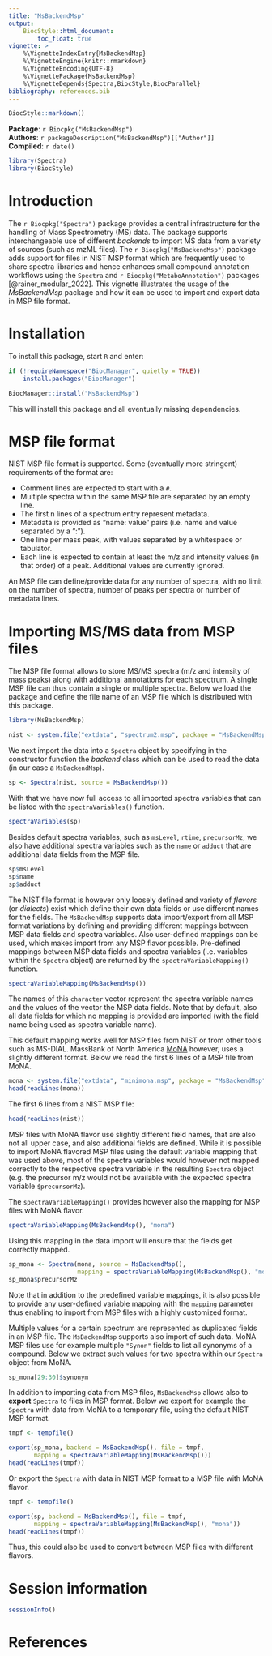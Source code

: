 ```yaml
---
title: "MsBackendMsp"
output:
    BiocStyle::html_document:
        toc_float: true
vignette: >
    %\VignetteIndexEntry{MsBackendMsp}
    %\VignetteEngine{knitr::rmarkdown}
    %\VignetteEncoding{UTF-8}
    %\VignettePackage{MsBackendMsp}
    %\VignetteDepends{Spectra,BiocStyle,BiocParallel}
bibliography: references.bib
---
```


```r
BiocStyle::markdown()
```

**Package**: `r Biocpkg("MsBackendMsp")`<br />
**Authors**: `r packageDescription("MsBackendMsp")[["Author"]] `<br />
**Compiled**: `r date()`

```r
library(Spectra)
library(BiocStyle)
```

# Introduction

The `r Biocpkg("Spectra")` package provides a central infrastructure for the
handling of Mass Spectrometry (MS) data. The package supports interchangeable
use of different *backends* to import MS data from a variety of sources (such as
mzML files). The `r Biocpkg("MsBackendMsp")` package adds support for files in
NIST MSP format which are frequently used to share spectra libraries and hence
enhances small compound annotation workflows using the `Spectra` and 
`r Biocpkg("MetaboAnnotation")` packages [@rainer_modular_2022]. This vignette
illustrates the usage of the *MsBackendMsp* package and how it can be used to
import and export data in MSP file format.


# Installation

To install this package, start `R` and enter:

```r
if (!requireNamespace("BiocManager", quietly = TRUE))
    install.packages("BiocManager")

BiocManager::install("MsBackendMsp")
```

This will install this package and all eventually missing dependencies.


# MSP file format

NIST MSP file format is supported. Some (eventually more stringent) requirements
of the format are:

- Comment lines are expected to start with a `#`.
- Multiple spectra within the same MSP file are separated by an empty line.
- The first n lines of a spectrum entry represent metadata.
- Metadata is provided as "name: value" pairs (i.e. name and value separated
  by a ":").
- One line per mass peak, with values separated by a whitespace or tabulator.
- Each line is expected to contain at least the m/z and intensity values (in
  that order) of a peak. Additional values are currently ignored.

An MSP file can define/provide data for any number of spectra, with no limit on
the number of spectra, number of peaks per spectra or number of metadata lines.


# Importing MS/MS data from MSP files

The MSP file format allows to store MS/MS spectra (m/z and intensity of mass
peaks) along with additional annotations for each spectrum. A single MSP file
can thus contain a single or multiple spectra. Below we load the package and
define the file name of an MSP file which is distributed with this package.

```r
library(MsBackendMsp)

nist <- system.file("extdata", "spectrum2.msp", package = "MsBackendMsp")
```

We next import the data into a `Spectra` object by specifying in the constructor
function the *backend* class which can be used to read the data (in our case a
`MsBackendMsp`).

```r
sp <- Spectra(nist, source = MsBackendMsp())
```

With that we have now full access to all imported spectra variables that can be
listed with the `spectraVariables()` function.

```r
spectraVariables(sp)
```

Besides default spectra variables, such as `msLevel`, `rtime`, `precursorMz`, we
also have additional spectra variables such as the `name` or `adduct` that are
additional data fields from the MSP file.

```r
sp$msLevel
sp$name
sp$adduct
```

The NIST file format is however only loosely defined and variety of *flavors*
(or *dialects*) exist which define their own data fields or use different names
for the fields. The `MsBackendMsp` supports data import/export from all MSP
format variations by defining and providing different mappings between MSP data
fields and spectra variables. Also user-defined mappings can be used, which
makes import from any MSP flavor possible. Pre-defined mappings between MSP data
fields and spectra variables (i.e. variables within the `Spectra` object) are
returned by the `spectraVariableMapping()` function.

```r
spectraVariableMapping(MsBackendMsp())
```

The names of this `character` vector represent the spectra variable names and
the values of the vector the MSP data fields. Note that by default, also all
data fields for which no mapping is provided are imported (with the field name
being used as spectra variable name).

This default mapping works well for MSP files from NIST or from other tools such
as MS-DIAL. MassBank of North America [MoNA](https://mona.fiehnlab.ucdavis.edu/)
however, uses a slightly different format. Below we read the first 6 lines of a
MSP file from MoNA.

```r
mona <- system.file("extdata", "minimona.msp", package = "MsBackendMsp")
head(readLines(mona))
```

The first 6 lines from a NIST MSP file:

```r
head(readLines(nist))
```

MSP files with MoNA flavor use slightly different field names, that are also not
all upper case, and also additional fields are defined. While it is possible to
import MoNA flavored MSP files using the default variable mapping that was used
above, most of the spectra variables would however not mapped correctly to the
respective spectra variable in the resulting `Spectra` object (e.g. the
precursor m/z would not be available with the expected spectra variable
`$precursorMz`).

The `spectraVariableMapping()` provides however also the mapping for MSP files
with MoNA flavor.

```r
spectraVariableMapping(MsBackendMsp(), "mona")
```

Using this mapping in the data import will ensure that the fields get correctly
mapped.

```r
sp_mona <- Spectra(mona, source = MsBackendMsp(),
                   mapping = spectraVariableMapping(MsBackendMsp(), "mona"))
sp_mona$precursorMz
```

Note that in addition to the predefined variable mappings, it is also possible
to provide any user-defined variable mapping with the `mapping` parameter thus
enabling to import from MSP files with a highly customized format.

Multiple values for a certain spectrum are represented as duplicated fields in
an MSP file. The `MsBackendMsp` supports also import of such data. MoNA MSP
files use for example multiple `"Synon"` fields to list all synonyms of a
compound. Below we extract such values for two spectra within our `Spectra`
object from MoNA.

```r
sp_mona[29:30]$synonym
```

In addition to importing data from MSP files, `MsBackendMsp` allows also to
**export** `Spectra` to files in MSP format. Below we export for example the
`Spectra` with data from MoNA to a temporary file, using the default NIST MSP
format.

```r
tmpf <- tempfile()

export(sp_mona, backend = MsBackendMsp(), file = tmpf,
       mapping = spectraVariableMapping(MsBackendMsp()))
head(readLines(tmpf))
```

Or export the `Spectra` with data in NIST MSP format to a MSP file with MoNA
flavor.

```r
tmpf <- tempfile()

export(sp, backend = MsBackendMsp(), file = tmpf,
       mapping = spectraVariableMapping(MsBackendMsp(), "mona"))
head(readLines(tmpf))
```

Thus, this could also be used to convert between MSP files with different
flavors.


# Session information

```r
sessionInfo()
```

# References
